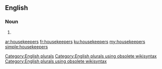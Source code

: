 ==English==

===Noun===
{{head|en}}

# {{plural of|housekeeper}}

[[Category:English plurals]][[Category:English plurals using obsolete wikisyntax]][[Category:English plurals using obsolete wikisyntax]]

[[ar:housekeepers]]
[[fr:housekeepers]]
[[ku:housekeepers]]
[[my:housekeepers]]
[[simple:housekeepers]]
